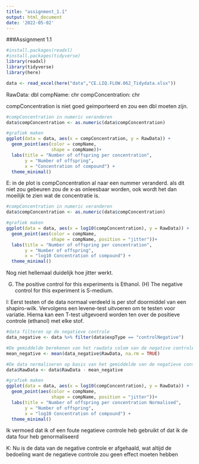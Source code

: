 ```yaml
---
title: "assignment_1.1"
output: html_document
date: '2022-05-02'
---
```

###Assignment 1.1
```r
#install.packages(readxl)
#install.packages(tidyverse)
library(readxl)
library(tidyverse)
library(here)
```

```r
data <- read_excel(here("data","CE.LIQ.FLOW.062_Tidydata.xlsx"))
```
RawData: dbl
compName: chr
compConcentration: chr

compConcentration is niet goed geimporteerd en zou een dbl moeten zijn.
```r
#compConcentration in numeric veranderen
data$compConcentration <- as.numeric(data$compConcentration)

#grafiek maken
ggplot(data = data, aes(x = compConcentration, y = RawData)) +
  geom_point(aes(color = compName, 
                 shape = compName))+
  labs(title = "Number of offspring per concentration",
       y = "Number of offspring",
       x = "Concentration of compound") +
  theme_minimal()
```
E: in de plot is compConcentration al naar een nummer veranderd. als dit niet zou gebeuren zou de x-as onleesbaar worden, ook wordt het dan moeilijk te zien wat de concentratie is.

```r
#compConcentration in numeric veranderen
data$compConcentration <- as.numeric(data$compConcentration)

#grafiek maken
ggplot(data = data, aes(x = log10(compConcentration), y = RawData)) +
  geom_point(aes(color = compName, 
                 shape = compName, position = "jitter"))+
  labs(title = "Number of offspring per concentration",
       y = "Number of offspring",
       x = "log10 Concentration of compound") +
  theme_minimal()
```
Nog niet hellemaal duidelijk hoe jitter werkt.

(G) The positive control for this experiments is Ethanol. (H) The negative control for this experiment is S-medium.

I:
Eerst testen of de data normaal verdeeld is per stof doormiddel van een shapiro-wilk.
Vervolgens een levene-test uitvoeren om te testen voor variatie.
Hierna kan een T-test uitgevoerd worden ten over de positieve controle (ethanol) met elke stof.

```r
#data filteren op de negatieve controle
data_negative <- data %>% filter(data$expType == "controlNegative") 

#De gemiddelde berekenen van het rawdata colom van de negative controle
mean_negative <- mean(data_negative$RawData, na.rm = TRUE) 

#De data normaliseren op basis van het gemiddelde van de negatieve controle
data$RawData <- data$RawData - mean_negative

#grafiek maken
ggplot(data = data, aes(x = log10(compConcentration), y = RawData)) +
  geom_point(aes(color = compName, 
                 shape = compName, position = "jitter"))+
  labs(title = "Number of offspring per concentration Normalised",
       y = "Number of offspring",
       x = "log10 Concentration of compound") +
  theme_minimal()


```
Ik vermoed dat ik of een foute negatieve controle heb gebruikt of dat ik de data four heb genormaliseerd

K: Nu is de data van de negative controle er afgehaald, wat altijd de bedoeling want de negatieve controle zou geen effect moeten hebben

